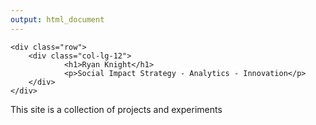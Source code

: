 ```yaml
---
output: html_document
---
```


<!--html_preserve-->
<div class="container-fluid bg-1 text-center">
    <div class="row">
        <div class="col-lg-12">
                <h1>Ryan Knight</h1>
                <p>Social Impact Strategy - Analytics - Innovation</p>
        </div>
    </div>
</div>
<div class="container-fluid bg-2 text-center">
  <p>This site is a collection of projects and experiments</p>
</div>


<!--/html_preserve-->

